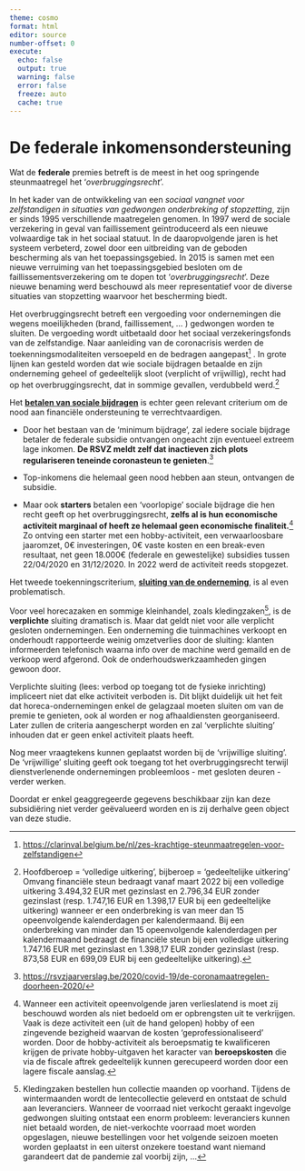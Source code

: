 ```yaml
---
theme: cosmo
format: html
editor: source
number-offset: 0
execute: 
  echo: false
  output: true
  warning: false
  error: false
  freeze: auto
  cache: true
---
```


# De federale inkomensondersteuning

Wat de **federale** premies betreft is de meest in het oog springende steunmaatregel het '*overbruggingsrecht*'.\

In het kader van de ontwikkeling van een *sociaal vangnet voor zelfstandigen in situaties van gedwongen onderbreking of stopzetting*, zijn er sinds 1995 verschillende maatregelen genomen. In 1997 werd de sociale verzekering in geval van faillissement geïntroduceerd als een nieuwe volwaardige tak in het sociaal statuut. In de daaropvolgende jaren is het systeem verbeterd, zowel door een uitbreiding van de geboden bescherming als van het toepassingsgebied. In 2015 is samen met een nieuwe verruiming van het toepassingsgebied besloten om de faillissementsverzekering om te dopen tot '*overbruggingsrecht*'. Deze nieuwe benaming werd beschouwd als meer representatief voor de diverse situaties van stopzetting waarvoor het bescherming biedt.

Het overbruggingsrecht betreft een vergoeding voor ondernemingen die wegens moeilijkheden (brand, faillissement, ... ) gedwongen worden te sluiten. De vergoeding wordt uitbetaald door het sociaal verzekeringsfonds van de zelfstandige. Naar aanleiding van de coronacrisis werden de toekenningsmodaliteiten versoepeld en de bedragen aangepast[^1] . In grote lijnen kan gesteld worden dat wie sociale bijdragen betaalde en zijn onderneming geheel of gedeeltelijk sloot (verplicht of vrijwillig), recht had op het overbruggingsrecht, dat in sommige gevallen, verdubbeld werd.[^2]

[^1]: <https://clarinval.belgium.be/nl/zes-krachtige-steunmaatregelen-voor-zelfstandigen>

[^2]: Hoofdberoep = 'volledige uitkering', bijberoep = 'gedeeltelijke uitkering'\
    Omvang financiële steun bedraagt vanaf maart 2022 bij een volledige uitkering 3.494,32 EUR met gezinslast en 2.796,34 EUR zonder gezinslast (resp. 1.747,16 EUR en 1.398,17 EUR bij een gedeeltelijke uitkering) wanneer er een onderbreking is van meer dan 15 opeenvolgende kalenderdagen per kalendermaand. Bij een onderbreking van minder dan 15 opeenvolgende kalenderdagen per kalendermaand bedraagt de financiële steun bij een volledige uitkering 1.747.16 EUR met gezinslast en 1.398,17 EUR zonder gezinslast (resp. 873,58 EUR en 699,09 EUR bij een gedeeltelijke uitkering).

Het [**betalen van sociale bijdragen**]{.underline} is echter geen relevant criterium om de nood aan financiële ondersteuning te verrechtvaardigen.

-   Door het bestaan van de 'minimum bijdrage', zal iedere sociale bijdrage betaler de federale subsidie ontvangen ongeacht zijn eventueel extreem lage inkomen. **De RSVZ meldt zelf dat inactieven zich plots regulariseren teneinde coronasteun te genieten**.[^3]

-   Top-inkomens die helemaal geen nood hebben aan steun, ontvangen de subsidie.

-   Maar ook **starters** betalen een 'voorlopige' sociale bijdrage die hen recht geeft op het overbruggingsrecht, **zelfs al is hun economische activiteit marginaal of heeft ze helemaal geen economische finaliteit.**[^4] Zo ontving een starter met een hobby-activiteit, een verwaarloosbare jaaromzet, 0€ investeringen, 0€ vaste kosten en een break-even resultaat, net geen 18.000€ (federale en gewestelijke) subsidies tussen 22/04/2020 en 31/12/2020. In 2022 werd de activiteit reeds stopgezet.

[^3]: <https://rsvzjaarverslag.be/2020/covid-19/de-coronamaatregelen-doorheen-2020/>

[^4]: Wanneer een activiteit opeenvolgende jaren verlieslatend is moet zij beschouwd worden als niet bedoeld om er opbrengsten uit te verkrijgen. Vaak is deze activiteit een (uit de hand gelopen) hobby of een zingevende bezigheid waarvan de kosten 'geprofessionaliseerd' worden. Door de hobby-activiteit als beroepsmatig te kwalificeren krijgen de private hobby-uitgaven het karacter van **beroepskosten** die via de fiscale aftrek gedeeltelijk kunnen gerecupeerd worden door een lagere fiscale aanslag.

Het tweede toekenningscriterium, [**sluiting van de onderneming**]{.underline}, is al even problematisch.

Voor veel horecazaken en sommige kleinhandel, zoals kledingzaken[^5], is de **verplichte** sluiting dramatisch is. Maar dat geldt niet voor alle verplicht gesloten ondernemingen. Een onderneming die tuinmachines verkoopt en onderhoudt rapporteerde weinig omzetverlies door de sluiting: klanten informeerden telefonisch waarna info over de machine werd gemaild en de verkoop werd afgerond. Ook de onderhoudswerkzaamheden gingen gewoon door.

[^5]: Kledingzaken bestellen hun collectie maanden op voorhand. Tijdens de wintermaanden wordt de lentecollectie geleverd en ontstaat de schuld aan leveranciers. Wanneer de voorraad niet verkocht geraakt ingevolge gedwongen sluiting ontstaat een enorm probleem: leveranciers kunnen niet betaald worden, de niet-verkochte voorraad moet worden opgeslagen, nieuwe bestellingen voor het volgende seizoen moeten worden geplaatst in een uiterst onzekere toestand want niemand garandeert dat de pandemie zal voorbij zijn, ...

Verplichte sluiting (lees: verbod op toegang tot de fysieke inrichting) impliceert niet dat elke activiteit verboden is. Dit blijkt duidelijk uit het feit dat horeca-ondernemingen enkel de gelagzaal moeten sluiten om van de premie te genieten, ook al worden er nog afhaaldiensten georganiseerd. Later zullen de criteria aangescherpt worden en zal 'verplichte sluiting' inhouden dat er geen enkel activiteit plaats heeft.

Nog meer vraagtekens kunnen geplaatst worden bij de 'vrijwillige sluiting'. De 'vrijwillige' sluiting geeft ook toegang tot het overbruggingsrecht terwijl dienstverlenende ondernemingen probleemloos - met gesloten deuren - verder werken.

Doordat er enkel geaggregeerde gegevens beschikbaar zijn kan deze subsidiëring niet verder geëvalueerd worden en is zij derhalve geen object van deze studie.

